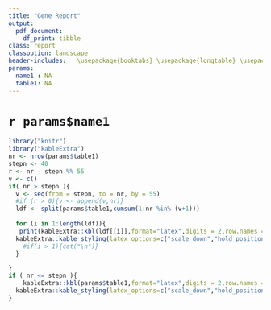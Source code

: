 ```yaml
---
title: "Gene Report"
output: 
  pdf_document:
    df_print: tibble
class: report
classoption: landscape
header-includes:   \usepackage{booktabs} \usepackage{longtable} \usepackage{array} \usepackage{multirow} \usepackage{wrapfig} \usepackage{float} \usepackage{colortbl} \usepackage{pdflscape} \usepackage{tabu} \usepackage{threeparttable} \usepackage{threeparttablex} \usepackage[normalem]{ulem} \usepackage{makecell} \usepackage{xcolor} 
params:
  name1 : NA
  table1: NA
---
```

# ``r params$name1``

```r
library("knitr")
library("kableExtra")
nr <- nrow(params$table1)
stepn <- 40
r <- nr - stepn %% 55
v <- c()
if( nr > stepn ){
  v <- seq(from = stepn, to = nr, by = 55)
  #if (r > 0){v <- append(v,nr)}
  ldf <- split(params$table1,cumsum(1:nr %in% (v+1)))
  
  for (i in 1:length(ldf)){
   print(kableExtra::kbl(ldf[[i]],format="latex",digits = 2,row.names = F, booktabs = T) %>%
  kableExtra::kable_styling(latex_options=c("scale_down","hold_position")))
    #if(i > 1){cat("\n")}
  }

}
if ( nr <= stepn ){
    kableExtra::kbl(params$table1,format="latex",digits = 2,row.names = F, booktabs = T) %>%
  kableExtra::kable_styling(latex_options=c("scale_down","hold_position") )
}






```
